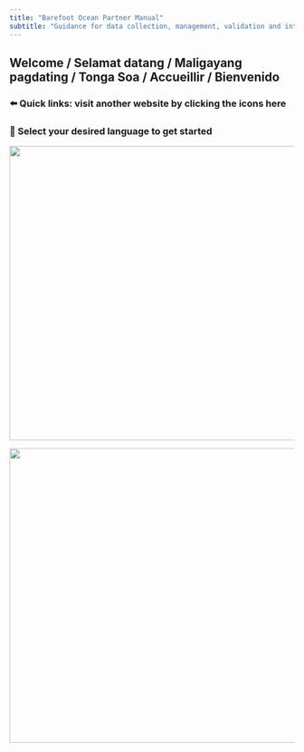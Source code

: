 ```yaml
---
title: "Barefoot Ocean Partner Manual"
subtitle: "Guidance for data collection, management, validation and interpretation"
---
```


## Welcome / Selamat datang / Maligayang pagdating / Tonga Soa / Accueillir / Bienvenido

### ⬅️ Quick links: visit another website by clicking the icons here

### 🐠 Select your desired language to get started

::: {layout-ncol="2"}
![](images/GWS-09888.jpg){width="520"}

![](images/MOZ_GWS-25.jpg){width="520"}
:::

